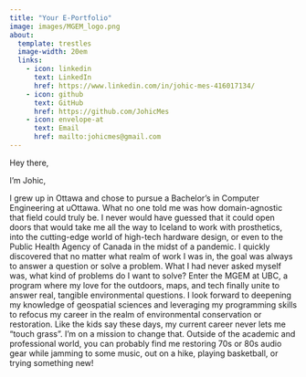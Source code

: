 ```yaml
---
title: "Your E-Portfolio"
image: images/MGEM_logo.png
about:
  template: trestles
  image-width: 20em
  links: 
    - icon: linkedin
      text: LinkedIn
      href: https://www.linkedin.com/in/johic-mes-416017134/
    - icon: github
      text: GitHub
      href: https://github.com/JohicMes
    - icon: envelope-at
      text: Email
      href: mailto:johicmes@gmail.com
---
```


Hey there, 

I'm Johic, 

I grew up in Ottawa and chose to pursue a Bachelor’s in Computer Engineering at uOttawa. What no one told me was how domain-agnostic that field could truly be. I never would have guessed that it could open doors that would take me all the way to Iceland to work with prosthetics, into the cutting-edge world of high-tech hardware design, or even to the Public Health Agency of Canada in the midst of a pandemic. I quickly discovered that no matter what realm of work I was in, the goal was always to answer a question or solve a problem. What I had never asked myself was, what kind of problems do I want to solve? Enter the MGEM at UBC, a program where my love for the outdoors, maps, and tech finally unite to answer real, tangible environmental questions. I look forward to deepening my knowledge of geospatial sciences and leveraging my programming skills to refocus my career in the realm of environmental conservation or restoration. Like the kids say these days, my current career never lets me “touch grass”. I’m on a mission to change that. Outside of the academic and professional world, you can probably find me restoring 70s or 80s audio gear while jamming to some music, out on a hike, playing basketball, or trying something new! 
